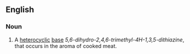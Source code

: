 ==English==

===Noun===
{{en-noun|-}}

#{{organic compound}} A [[heterocyclic]] [[base]] ''5,6-dihydro-2,4,6-trimethyl-4H-1,3,5-dithiazine'', that occurs in the aroma of cooked meat.